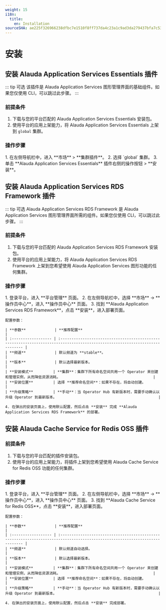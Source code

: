 ```yaml
---
weight: 15
i18n:
  title:
    en: Installation
sourceSHA: ae225f326966238dfbc7e1510f8ff737da4c23a1c9ad3da279437bfa7c5360aa
---
```


# 安装

## 安装 Alauda Application Services Essentials 插件

::: tip 可选
该插件是 Alauda Application Services 图形管理界面的基础组件。如果您仅使用 CLI，可以跳过此步骤。
:::

### 前提条件

1. 下载与您的平台匹配的 Alauda Application Services Essentials 安装包。
2. 使用平台的应用上架能力，将 Alauda Application Services Essentials 上架到 `global` 集群。

### 操作步骤

<Tabs>
  <Tab label="Web Console">
    1. 在左侧导航栏中，进入 **市场** > **集群插件**。
    2. 选择 `global` 集群。
    3. 单击 **Alauda Application Services Essentials** 插件右侧的操作按钮 > **安装**。
  </Tab>
</Tabs>

## 安装 Alauda Application Services RDS Framework 插件

::: tip 可选
Alauda Application Services RDS Framework 是 Alauda Application Services 图形管理界面所需的组件。如果您仅使用 CLI，可以跳过此步骤。
:::

### 前提条件

1. 下载与您的平台匹配的 Alauda Application Services RDS Framework 安装包。
2. 使用平台的应用上架能力，将 Alauda Application Services RDS Framework 上架到您希望使用 Alauda Application Services 图形功能的任何集群。

### 操作步骤

<Tabs>
  <Tab label="Web Console">
    1. 登录平台，进入 **平台管理** 页面。
    2. 在左侧导航栏中，选择 **市场** -> **操作员中心**，进入 **操作员中心** 页面。
    3. 找到 **Alauda Application Services RDS Framework**，点击 **安装**，进入部署页面。

    配置参数：

    | **参数**             | **推荐配置**                                                                                                                  |
    | :------------------ | :--------------------------------------------------------------------------------------------------------------------------- |
    | **频道**             | 默认频道为 **stable**。                                                                                                       |
    | **版本**             | 默认选择最新版本。                                                                                                           |
    | **安装模式**         | **集群**：集群下所有命名空间共用一个 Operator 来创建和管理实例，从而降低资源消耗。                                          |
    | **安装位置**         | 选择 **推荐命名空间**：如果不存在，将自动创建。                                                                              |
    | **升级策略**         | **手动**：当 Operator Hub 有新版本时，需要手动确认以升级 Operator 到最新版本。                                              |

    4. 在弹出的安装页面上，使用默认配置，然后点击 **安装** 完成 **Alauda Application Services RDS Framework** 的部署。
  </Tab>
</Tabs>

## 安装 Alauda Cache Service for Redis OSS 插件

### 前提条件

1. 下载与您的平台匹配的插件安装包。
2. 使用平台的应用上架能力，将插件上架到您希望使用 Alauda Cache Service for Redis OSS 功能的任何集群。

### 操作步骤

<Tabs>
  <Tab label="Web Console">
    1. 登录平台，进入 **平台管理** 页面。
    2. 在左侧导航栏中，选择 **市场** -> **操作员中心**，进入 **操作员中心** 页面。
    3. 找到 **Alauda Cache Service for Redis OSS**，点击 **安装**，进入部署页面。

    配置参数：

    | **参数**             | **推荐配置**                                                                                                                  |
    | :------------------ | :--------------------------------------------------------------------------------------------------------------------------- |
    | **频道**             | 默认频道自动选择。                                                                                                          |
    | **版本**             | 默认选择最新版本。                                                                                                           |
    | **安装模式**         | **集群**：集群下所有命名空间共用一个 Operator 来创建和管理实例，从而降低资源消耗。                                          |
    | **安装位置**         | 选择 **推荐命名空间**：如果不存在，将自动创建。                                                                              |
    | **升级策略**         | **手动**：当 Operator Hub 有新版本时，需要手动确认以升级 Operator 到最新版本。                                              |

    4. 在弹出的安装页面上，使用默认配置，然后点击 **安装** 完成部署。
  </Tab>
</Tabs>
